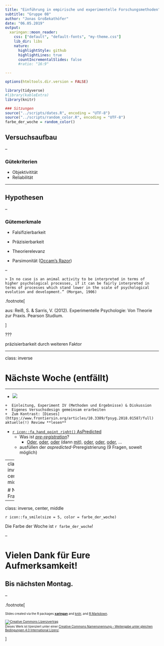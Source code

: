 ```yaml
---
title: "Einführung in empirische und experimentelle Forschungsmethoden"
subtitle: "Gruppe 08"
author: "Jonas Großekathöfer"
date: "06.05.2019"
output:
  xaringan::moon_reader:
    css: ["default", "default-fonts", "my-theme.css"]
    lib_dir: libs
    nature:
      highlightStyle: github
      highlightLines: true
      countIncrementalSlides: false
      #ratio: "16:9"

---
```


```r
options(htmltools.dir.version = FALSE)

library(tidyverse)
#library(kableExtra)
library(knitr)

### Sitzungen
source("../scripts/dates.R", encoding = "UTF-8")
source("../scripts/random_color.R", encoding = "UTF-8")
farbe_der_woche = random_color()

```

## Versuchsaufbau

--

### Gütekriterien

+ Objektivitität
+ Reliabilität

---

## Hypothesen

--

### Gütemerkmale

+   Falsifizierbarkeit

+   Präzisierbarkeit

+   Theorierelevanz

+   Parsimonität ([Occam's Razor](https://de.wikipedia.org/wiki/Ockhams_Rasiermesser))

--

    > In no case is an animal activity to be interpreted in terms of higher psychological processes, if it can be fairly interpreted in terms of processes which stand lower in the scale of psychological evolution and development.” (Morgan, 1906)


.footnote[

aus: Reiß, S. & Sarris, V. (2012). Experimentelle Psychologie: Von Theorie zur Praxis. Pearson Studium.

]

???

präzisierbarkeit durch weiteren Faktor

---

class: inverse

# Nächste Woche (entfällt)

 ---

+    ![](../slides/img/02_01_header-article.png)

    +  Einleitung, Experiment IV (Methoden und Ergebnisse) & Diskussion
    +  Eigenes Versuchsdesign gemeinsam erarbeiten
    +  Zum Kontrast: [Dieses](https://www.frontiersin.org/articles/10.3389/fpsyg.2018.01587/full) aktuelle(!) Review **lesen**

+   [`r icon::fa_hand_point_right()` AsPredicted](https://www.aspredicted.org)
    +   Was ist [*pre-registration*](https://www.apa.org/science/about/psa/2015/08/pre-registration.aspx)?
        +   [Oder](https://www.nature.com/articles/s41562-016-0021), [oder](http://blogs.discovermagazine.com/neuroskeptic/2012/04/14/fixing-science-systems-and-politics), [oder](http://www.cogsci.nl/blog/miscellaneous/215-the-pros-and-cons-of-pre-registration-in-fundamental-research) (dann [mit](http://blogs.discovermagazine.com/neuroskeptic/2013/04/25/for-preregistration-in-fundamental-research/)), [oder](https://www.theguardian.com/science/head-quarters/2014/may/20/psychology-registration-revolution), [oder](https://www.theguardian.com/science/head-quarters/2017/may/09/from-protoscience-to-proper-science-the-path-ahead-for-reforming-psychology), [oder](http://lmgtfy.com/?s=d&q=preregistration+psychology), ...
    +   ausfüllen der *aspredicted*-Preregistrierung (9 Fragen, soweit möglich)

---
class: inverse, center, middle

# Noch Fragen?

---

class: inverse, center, middle

`r icon::fa_smile(size = 5, color = farbe_der_woche)`

Die Farbe der Woche ist `r farbe_der_woche`!

--

# Vielen Dank für Eure Aufmerksamkeit!


## Bis nächsten Montag.

--

.footnote[

<font size="-2">Slides created via the R packages [**xaringan**](https://github.com/yihui/xaringan) and [knitr](http://yihui.name/knitr), and [R Markdown](https://rmarkdown.rstudio.com).

<a rel="license" href="http://creativecommons.org/licenses/by-sa/4.0/"><img alt="Creative Commons Lizenzvertrag" style="border-width:0" src="https://i.creativecommons.org/l/by-sa/4.0/88x31.png" /></a><br />Dieses Werk ist lizenziert unter einer <a rel="license" href="http://creativecommons.org/licenses/by-sa/4.0/">Creative Commons Namensnennung - Weitergabe unter gleichen Bedingungen 4.0 International Lizenz</a>.</font size>

]

